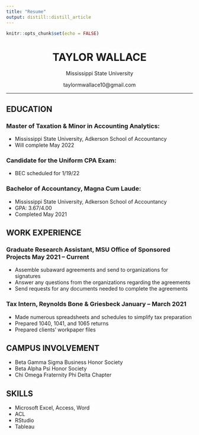 ```yaml
---
title: "Resume"
output: distill::distill_article
---
```


```r
knitr::opts_chunk$set(echo = FALSE)
```
 
 
<center>

<center>

# TAYLOR WALLACE

Mississippi State University

taylormwallace10@gmail.com

</center>

------------------------------------------------------------------------

</center>

## EDUCATION

### Master of Taxation & Minor in Accounting Analytics:             
* Mississippi State University, Adkerson School of Accountancy
* Will complete May 2022

### Candidate for the Uniform CPA Exam:
* BEC scheduled for 1/19/22

### Bachelor of Accountancy, Magna Cum Laude:            
* Mississippi State University, Adkerson School of Accountancy        
* GPA: 3.67/4.00
* Completed May 2021

## WORK EXPERIENCE

### Graduate Research Assistant, MSU Office of Sponsored Projects        May 2021 – Current
* Assemble subaward agreements and send to organizations for signatures
* Answer any questions from the organizations regarding the agreements
* Send requests for any documents needed to complete the agreements

### Tax Intern, Reynolds Bone & Griesbeck January – March 2021
* Made numerous spreadsheets and schedules to simplify tax preparation
* Prepared 1040, 1041, and 1065 returns
* Prepared clients’ workpaper files

## CAMPUS INVOLVEMENT
* Beta Gamma Sigma Business Honor Society
* Beta Alpha Psi Honor Society
* Chi Omega Fraternity Phi Delta Chapter

## SKILLS
* Microsoft Excel, Access, Word
* ACL 
* RStudio
* Tableau